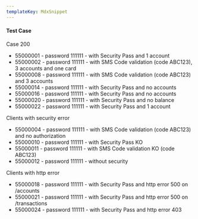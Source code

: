 ```yaml
---
templateKey: MdxSnippet
---
```


#### Test Case

  
Case 200

*   55000001 - password 111111 - with Security Pass and 1 account
*   55000002 - password 111111 - with SMS Code validation (code ABC123), 3 accounts and one card
*   55000008 - password 111111 - with SMS Code validation (code ABC123) and 3 accounts
*   55000014 - password 111111 - with Security Pass and no accounts
*   55000016 - password 111111 - with Security Pass and no accounts
*   55000020 - password 111111 - with Security Pass and no balance
*   55000022 - password 111111 - with Security Pass and 1 account

  
Clients with security error

*   55000004 - password 111111 - with SMS Code validation (code ABC123) and no authorization
*   55000010 - password 111111 - with Security Pass KO
*   55000011 - password 111111 - with SMS Code validation KO (code ABC123)
*   55000012 - password 111111 - without security

  
Clients with http error

*   55000018 - password 111111 - with Security Pass and http error 500 on /accounts
*   55000021 - password 111111 - with Security Pass and http error 500 on /transactions
*   55000024 - password 111111 - with Security Pass and http error 403

